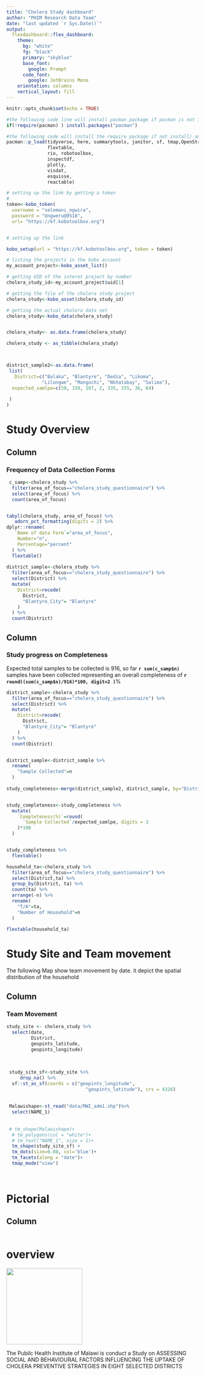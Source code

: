 ```yaml
---
title: "Cholera Study dashboard"
author: "PHIM Research Data Team"
date: "last updated `r Sys.Date()`"
output: 
  flexdashboard::flex_dashboard:
    theme:
      bg: "white"
      fg: "black" 
      primary: "skyblue"
      base_font:
        google: Prompt
      code_font:
        google: JetBrains Mono
    orientation: columns
    vertical_layout: fill
---
```


```r
knitr::opts_chunk$set(echo = TRUE)

#the following code line will install pacman package if pacman is not install
if(!require(pacman) ) install.packages("pacman")

#the following code will install the require package if not install/ and load them, if they are already install it will only load them.  
pacman::p_load(tidyverse, here, summarytools, janitor, sf, tmap,OpenStreetMap,
               flextable,
               rio, robotoolbox, 
               inspectdf, 
               plotly,
               visdat,
               esquisse, 
               reactable)

```

```r
# setting up the link by getting a token
# 
token<-kobo_token(
  username = "selemani_ngwira",
  password = "Ungweru@0518",
  url= "https://kf.kobotoolbox.org")


# setting up the link 

kobo_setup(url = "https://kf.kobotoolbox.org", token = token)

# listing the projects in the kobo account
my_account_project<-kobo_asset_list()

# getting UID of the interet project by number
cholera_study_id<-my_account_project$uid[1]

# getting the file of the cholera study project
cholera_study<-kobo_asset(cholera_study_id)

# getting the actual cholera data set
cholera_study<-kobo_data(cholera_study)


cholera_study<- as.data.frame(cholera_study)

cholera_study <- as_tibble(cholera_study)



district_sample2<-as.data.frame(
 list(
   District=c("Balaka", "Blantyre", "Dedza", "Likoma", 
             "Lilongwe", "Mangochi", "Nkhatabay", "Salima"), 
  expected_samlpe=c(58, 159, 107, 2, 335, 155, 36, 64)
   
 ) 
)
```

# Study Overview
## Column {.tabset data-width="650"}
### Frequency of Data Collection Forms 

```r

 c_samp<-cholera_study %>% 
  filter(area_of_focus=="cholera_study_questionnaire") %>% 
  select(area_of_focus) %>% 
  count(area_of_focus)


tabyl(cholera_study, area_of_focus) %>%
   adorn_pct_formatting(digits = 2) %>% 
dplyr::rename(
   `Name of data Form`="area_of_focus", 
    Number="n", 
    Percentage="percent"
  ) %>% 
  flextable()
 
district_sample<-cholera_study %>%
  filter(area_of_focus=="cholera_study_questionnaire") %>% 
  select(District) %>%
  mutate(
    District=recode(
      District, 
      "Blantyre_City"= "Blantyre"
    )
  ) %>% 
  count(District)

```


## Column {.tabset data-width="650"}
### Study progress on Completeness

Expected total samples to be collected  is 916, so far **`r sum(c_samp$n)`** samples have been collected  representing an overall completeness of **`r round((sum(c_samp$n)/916)*100, digit=2 )`**%

```r
district_sample<-cholera_study %>%
  filter(area_of_focus=="cholera_study_questionnaire") %>% 
  select(District) %>%
  mutate(
    District=recode(
      District, 
      "Blantyre_City"= "Blantyre"
    )
  ) %>% 
  count(District)


district_sample<-district_sample %>% 
  rename(
    "Sample Collected"=n
  )
  
study_completeness<-merge(district_sample2, district_sample, by="District")


study_completeness<-study_completeness %>% 
  mutate(
    `Completeness(%)`=round(
      `Sample Collected`/expected_samlpe, digits = 3
    )*100
  )


study_completeness %>% 
  flextable()

household_ta<-cholera_study %>%
  filter(area_of_focus=="cholera_study_questionnaire") %>% 
  select(District,ta) %>%
  group_by(District, ta) %>% 
  count(ta) %>% 
  arrange(-n) %>% 
  rename(
    "T/A"=ta, 
    "Number of Household"=n
  )

flextable(household_ta)

```
# Study Site and Team movement 
The following Map show team movement by date. it depict the spatial distribution of the household

## Column

### Team Movement
 
```r


study_site <- cholera_study %>% 
  select(date,
         District, 
         geopints_latitude, 
         geopints_longitude)
  
  
  
 study_site_sf<-study_site %>%
     drop_na() %>% 
  sf::st_as_sf(coords = c("geopints_longitude", 
                             "geopints_latitude"), crs = 4326)
 
 
 Malawishape<-st_read("data/MWI_adm1.shp")%>%
  select(NAME_1)
 
 
 # tm_shape(Malawishape)+
  # tm_polygons(col = "white")+
  # tm_text("NAME_1", size = 1)+
  tm_shape(study_site_sf) + 
  tm_dots(size=0.08, col='blue')+
  tm_facets(along = "date")+
  tmap_mode("view")

 

```

# Pictorial
## Column
```r

```


# overview {.sidebar}

![](images/PHIM.JPG){width="199"}

The Pubilc Health Institute of Malawi is conduct a Study on ASSESSING SOCIAL AND BEHAVIOURAL FACTORS INFLUENCING THE UPTAKE OF CHOLERA PREVENTIVE STRATEGIES IN EIGHT SELECTED DISTRICTS
